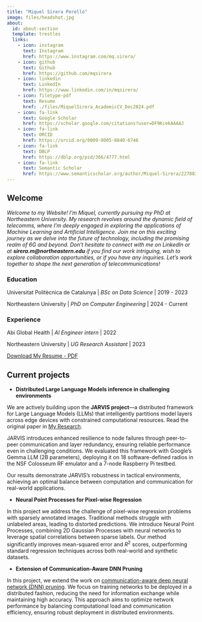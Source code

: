 ```yaml
---
title: "Miquel Sirera Perelló"
image: files/headshot.jpg
about:
  id: about-section
  template: trestles
  links: 
    - icon: instagram
      text: Instagram
      href: https://www.instagram.com/mq.sirera/
    - icon: github
      text: Github
      href: https://github.com/mqsirera
    - icon: linkedin
      text: LinkedIn
      href: https://www.linkedin.com/in/mqsirera/
    - icon: filetype-pdf
      text: Resume
      href: ./files/MiquelSirera_AcademicCV_Dec2024.pdf
    - icon: fa-link
      text: Google Scholar
      href: https://scholar.google.com/citations?user=DF9KcekAAAAJ
    - icon: fa-link
      text: ORCID
      href: https://orcid.org/0009-0005-8840-6746
    - icon: fa-link
      text: DBLP
      href: https://dblp.org/pid/366/4777.html
    - icon: fa-link
      text: Semantic Scholar
      href: https://www.semanticscholar.org/author/Miquel-Sirera/2278836383
---
```



## Welcome
*Welcome to my Website! I'm Miquel, currently pursuing my PhD at Northeastern University. My research revolves around the dynamic field of telecomms, where I'm deeply engaged in exploring the applications of Machine Learning and Artificial Intelligence. Join me on this exciting journey as we delve into the future of technology, including the promising realm of 6G and beyond. Don't hesitate to connect with me on LinkedIn or at **sirera.m\@northeastern.edu** if you find our work intriguing, wish to explore collaboration opportunities, or if you have any inquiries. Let's work together to shape the next generation of telecommunications!*

::: {#about-section}

### Education

Universitat Politècnica de Catalunya \| *BSc on Data Science* \| 2019 - 2023

Northeastern University \| *PhD on Computer Engineering* \| 2024 - Current

### Experience

Abi Global Health \| *AI Engineer intern* \| 2022

Northeastern University \| *UG Research Assistant* \| 2023


[Download My Resume - PDF](./files/MiquelSirera_AcademicCV_Dec2024.pdf){.btn .btn-primary}

:::

## Current projects
<!-- - **Survey on LLMs for 6G**

Our project aims to conduct a comprehensive survey on the utilization of Language Models (LLMs) in the context of 6G technology. We will investigate how LLMs are shaping the landscape of 6G development, exploring their applications, benefits, and potential challenges. By gathering valuable insights from industry experts and researchers, we seek to gain a deeper understanding of how LLMs are influencing the future of 6G.

- **Practical use for LLMs in telecomms**

Our project is centered around the fine-tuning of a Language Model (LLM) to act as a seamless bridge between network configurations and operators, all through natural language interactions. We're dedicated to creating an intuitive and efficient interface that allows operators to communicate with network configurations effortlessly. By harnessing the power of LLMs, we aim to streamline network management and enhance operational efficiency, ultimately revolutionizing the way operators interact with and manage complex networks. -->

- **Distributed Large Language Models inference in challenging environments**

We are actively building upon the **JARVIS project**—a distributed framework for Large Language Models (LLMs) that intelligently partitions model layers across edge devices with constrained computational resources. Read the original paper in [My Research](/research).

JARVIS introduces enhanced resilience to node failures through peer-to-peer communication and layer redundancy, ensuring reliable performance even in challenging conditions. We evaluated this framework with Google's Gemma LLM (2B parameters), deploying it on 18 software-defined radios in the NSF Colosseum RF emulator and a 7-node Raspberry Pi testbed.

Our results demonstrate JARVIS’s robustness in tactical environments, achieving an optimal balance between computation and communication for real-world applications.

- **Neural Point Processes for Pixel-wise Regression**

In this project we address the challenge of pixel-wise regression problems with sparsely annotated images. Traditional methods struggle with unlabeled areas, leading to distorted predictions. We introduce Neural Point Processes, combining 2D Gaussian Processes with neural networks to leverage spatial correlations between sparse labels. Our method significantly improves mean-squared error and $R^{2}$ scores, outperforming standard regression techniques across both real-world and synthetic datasets.

- **Extension of Communication-Aware DNN Pruning**

In this project, we extend the work on [communication-aware deep neural network (DNN) pruning](https://ece.northeastern.edu/fac-ece/ioannidis/static/pdf/2023/C_Jian_CommAwarePrune_Infocom2023.pdf). We focus on training networks to be deployed in a distributed fashion, reducing the need for information exchange while maintaining high accuracy. This approach aims to optimize network performance by balancing computational load and communication efficiency, ensuring robust deployment in distributed environments.